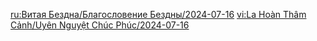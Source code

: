 {{Blessing of the Abyssal Moon
|name       = Transfusing
|image      = Spiral Abyss Blessing 83.png
|details    = <li>After this character receives healing, their {{Color|bp|Elemental Skill DMG is increased by 20%}}. Lasts for 8s, up to 3 stacks. Each stack duration is calculated independently.</li>
|time_start = 2024-07-16 04:00:00
|time_end   = 2024-08-16 03:59:59
}}
<noinclude>
<!-- interwikis -->
[[ru:Витая Бездна/Благословение Бездны/2024-07-16]]
[[vi:La Hoàn Thâm Cảnh/Uyên Nguyệt Chúc Phúc/2024-07-16]]
</noinclude>